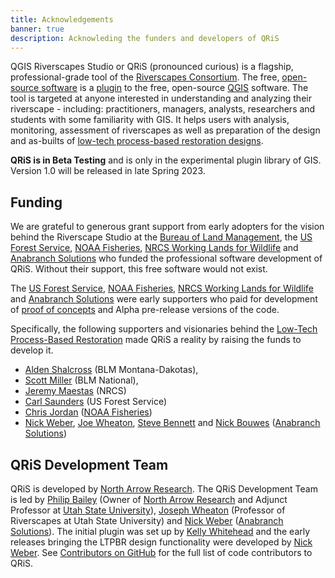 ```yaml
---
title: Acknowledgements
banner: true
description: Acknowleding the funders and developers of QRiS
---
```


QGIS Riverscapes Studio or QRiS (pronounced curious) is a flagship, professional-grade tool of the [Riverscapes Consortium](http://riverscapes.net). The free, [open-source software](https://github.com/Riverscapes/QRiS) is a [plugin](https://plugins.qgis.org/) to the free, open-source [QGIS](https://plugins.qgis.org/) software. The tool is targeted at anyone interested in understanding and analyzing their riverscape - including:  practitioners, managers, analysts, researchers and students with some familiarity with GIS. It helps users with analysis, monitoring, assessment of riverscapes as well as preparation of the design and as-builts of [low-tech process-based restoration designs](http://lowtechpbr.restoration.usu.edu/resources/Topics/04_Design/). 

**QRiS is in Beta Testing** and is only in the experimental plugin library of GIS. Version 1.0 will be released in late Spring 2023.

## Funding

We are grateful to generous grant support from early adopters for the vision behind the Riverscape Studio at the [Bureau of Land Management](https://www.blm.gov/programs/aquatics), the [US Forest Service](https://www.fs.usda.gov/detail/r4/landmanagement/resourcemanagement/?cid=stelprd3845865), [NOAA Fisheries](https://www.fisheries.noaa.gov/about/northwest-fisheries-science-center), [NRCS Working Lands for Wildlife](https://www.nrcs.usda.gov/wps/portal/nrcs/detail/national/programs/initiatives/?cid=stelprdb1046975) and [Anabranch Solutions](https://anabranchsolutons.com) who funded the professional software development of QRiS.  Without their support, this free software would not exist.

The [US Forest Service](https://www.fs.usda.gov/detail/r4/landmanagement/resourcemanagement/?cid=stelprd3845865), [NOAA Fisheries](https://www.fisheries.noaa.gov/about/northwest-fisheries-science-center), [NRCS Working Lands for Wildlife](https://www.nrcs.usda.gov/wps/portal/nrcs/detail/national/programs/initiatives/?cid=stelprdb1046975) and [Anabranch Solutions](https://anabranchsolutons.com) were early supporters who paid for development of [proof of concepts](https://riverscapes.net/Tools/discrimination.html#tool-grade) and Alpha pre-release versions of the code.  


Specifically, the following supporters and visionaries behind the [Low-Tech Process-Based Restoration](http://lowtechpbr.restoration.usu.edu/) made QRiS a reality by raising the funds to develop it.
-  [Alden Shalcross](https://www.researchgate.net/profile/Alden-Shallcross) (BLM Montana-Dakotas),
-  [Scott Miller](https://scholar.google.com/citations?user=JsXtmykAAAAJ&hl=en) (BLM National), 
-  [Jeremy Maestas](https://www.researchgate.net/profile/Jeremy_Maestas) (NRCS)
-  [Carl Saunders](https://www.researchgate.net/profile/W-Saunders)   (US Forest Service)
-  [Chris Jordan](https://www.researchgate.net/profile/Chris-Jordan-7) ([NOAA Fisheries](https://www.fisheries.noaa.gov/about/northwest-fisheries-science-center))
-  [Nick Weber](https://www.researchgate.net/profile/Nick_Weber2), [Joe Wheaton](https://www.researchgate.net/profile/Joseph_Wheaton), [Steve Bennett](https://www.researchgate.net/profile/Stephen_Bennett8) and [Nick Bouwes](https://www.researchgate.net/profile/Nick_Bouwes) ([Anabranch Solutions](https://anabranchsolutons.com))




## QRiS Development Team

QRiS is developed by [North Arrow Research](http://northarrowresearch.com). The QRiS Development Team is led by [Philip Bailey](https://www.researchgate.net/profile/Philip-Bailey-2) (Owner of [North Arrow Research](http://northarrowresearch.com) and Adjunct Professor at [Utah State University](https://qcnr.usu.edu/wats/)),  [Joseph Wheaton](http://joewheaton.org) (Professor of Riverscapes at Utah State University) and [Nick Weber](https://www.researchgate.net/profile/Nick_Weber2) ([Anabranch Solutions](http://anabranchsolutions.com)). The initial plugin was set up by [Kelly Whitehead](https://github.com/KellyMWhitehead) and the early releases bringing the LTPBR design functionality were developed by [Nick Weber](https://github.com/nick4rivers). See [Contributors on GitHub](https://github.com/Riverscapes/QRiS/graphs/contributors) for the full list of code contributors to QRiS. 
